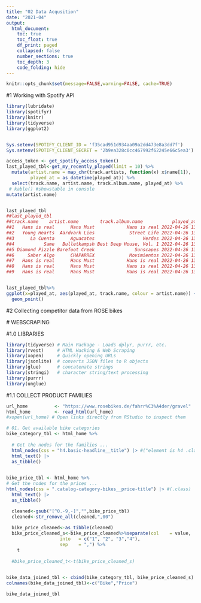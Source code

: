 ```yaml
---
title: "02 Data Acqusition"
date: "2021-04"
output:
  html_document:
    toc: true
    toc_float: true
    df_print: paged
    collapsed: false
    number_sections: true
    toc_depth: 3
    code_folding: hide
---
```


```r
knitr::opts_chunk$set(message=FALSE,warning=FALSE, cache=TRUE)
```
#1 Working with Spotify API

```r
library(lubridate)
library(spotifyr)
library(knitr)
library(tidyverse)
library(ggplot2)


Sys.setenv(SPOTIFY_CLIENT_ID = 'f35cad951d934aa09a2dd473e8a3dd7f')
Sys.setenv(SPOTIFY_CLIENT_SECRET = '2b9ea328c0cc467992f62245e66c5ea3')

access_token <- get_spotify_access_token()
last_played_tbl<-get_my_recently_played(limit = 10) %>% 
  mutate(artist.name = map_chr(track.artists, function(x) x$name[1]),
         played_at = as_datetime(played_at)) %>% 
  select(track.name, artist.name, track.album.name, played_at) %>% 
 # kable() #showstable in console
mutate(artist.name)


last_played_tbl
##last_played_tbl
##track.name    artist.name        track.album.name           played_at
##1   Hans is real      Hans Must            Hans is real 2022-04-26 13:40:26
##2   Young Hearts  Aardvark Lies             Street Life 2022-04-26 13:37:25
##3      La Cuenta      Aguacates                  Verdes 2022-04-26 13:34:57
##4           Same   Bulletkampsh Best Deep House, Vol. 1 2022-04-26 13:32:17
##5 Diamond Pizzle Barefoot Creek               Sunscapes 2022-04-26 13:31:08
##6     Saber Algo      CHAPARREX             Movimientos 2022-04-26 13:27:22
##7   Hans is real      Hans Must            Hans is real 2022-04-26 13:24:27
##8   Hans is real      Hans Must            Hans is real 2022-04-26 13:23:17
##9   Hans is real      Hans Must            Hans is real 2022-04-26 13:22:07


last_played_tbl%>%
ggplot(x=played_at, aes(played_at, track.name, colour = artist.name)) + 
  geom_point()

```
#2 Collecting competitor data from ROSE bikes



  
  # WEBSCRAPING

#1.0 LIBRARIES
```r
library(tidyverse) # Main Package - Loads dplyr, purrr, etc.
library(rvest)     # HTML Hacking & Web Scraping
library(xopen)     # Quickly opening URLs
library(jsonlite)  # converts JSON files to R objects
library(glue)      # concatenate strings
library(stringi)   # character string/text processing
library(purrr)
library(unglue)

```
#1.1 COLLECT PRODUCT FAMILIES
```r
url_home          <- "https://www.rosebikes.de/fahrr%C3%A4der/gravel"
html_home         <- read_html(url_home)
#xopen(url_home) # Open links directly from RStudio to inspect them

# 01. Get available bike categories
bike_category_tbl <- html_home %>%
  
  # Get the nodes for the families ...
  html_nodes(css = "h4.basic-headline__title") |> #("element is h4 .class")
  html_text() |> 
  as_tibble()
  

bike_price_tbl <- html_home %>%
# Get the nodes for the prices ...
html_nodes(css = ".catalog-category-bikes__price-title") |> #(.class)
  html_text() |>
  as_tibble()

  cleaned<-gsub("[^0.-9,-]","",bike_price_tbl)
  cleaned<-str_remove_all(cleaned,",00")
  
  bike_price_cleaned<-as_tibble(cleaned)
  bike_price_cleaned_s<-bike_price_cleaned%>%separate(col    = value,
                    into   = c("1", "2", "3","4"),
                    sep    = ",") %>%
    t
  
  #bike_price_cleaned_t<-t(bike_price_cleaned_s)
  

bike_data_joined_tbl <- cbind(bike_category_tbl, bike_price_cleaned_s)
colnames(bike_data_joined_tbl)<-c("Bike","Price")
```
```r
bike_data_joined_tbl
```